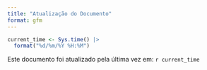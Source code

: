 ```yaml
---
title: "Atualização do Documento"
format: gfm
---
```


```r
current_time <- Sys.time() |>
  format("%d/%m/%Y %H:%M")
```

Este documento foi atualizado pela última vez em: `r current_time`

